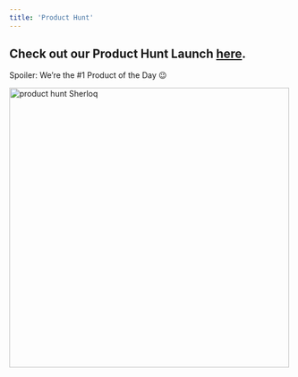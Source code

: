 ```yaml
---
title: 'Product Hunt'
---
```

## Check out our Product Hunt Launch [here]("https://www.producthunt.com/products/sherloq#").

Spoiler: We’re the #1 Product of the Day 😉

<img src="/images/producthunt.png" 
   alt = "product hunt Sherloq"
   width="500" />